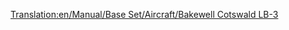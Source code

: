 [[Translation:en/Manual/Base Set/Aircraft/Bakewell Cotswald LB-3]]

{{it/Manuale/Set base/Aeromobili/StatAeromobili|Name=Bakewell Cotswald LB-3
|Image=[[File:en/Manual/Base Set/Aircraft/DouglasDC-3Dakota.png|Bakewell Cotswald]]
|Costo=81.838
|Velocità=475 km/h
|Annuale=7.332
|Progettato=1933
|Vita=30
|Capacità=30 passeggeri e 6 sacchi postali
|Riadattabile=
*36 sacchi postali
*18 casse di beni
*9 tonnellate di cibo, borse di valori o sacchi di oro/diamanti
|Descrizione=Il Bakewell Cotswald LB-3 è un piccolo aereo progettato per piccoli aeroporti.
|Real-life=[https://it.wikipedia.org/wiki/Douglas_DC-3 Douglas DC-3]
}}